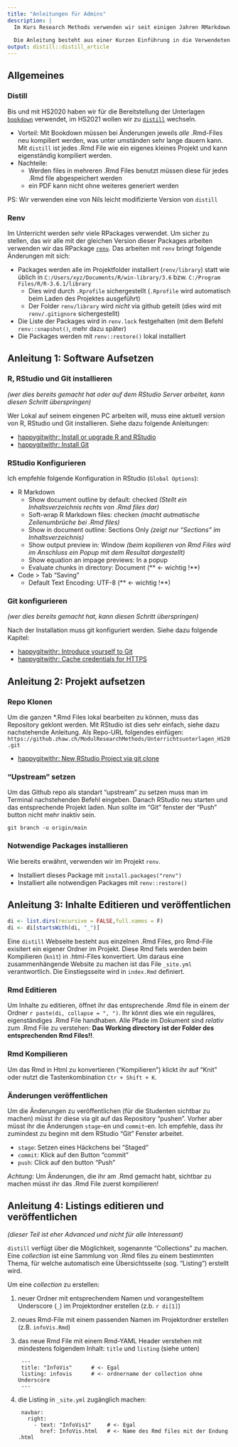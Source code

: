 ```yaml
---
title: "Anleitungen für Admins"
description: |
  Im Kurs Research Methods verwenden wir seit einigen Jahren RMarkdown um die R Unterlagen für die Studenten bereit zu stellen. Diese Anleitung soll alle nötigen Informationen für "Admins" zur Verfügung stellen, damit dieser Prozess möglichst reibungslos abläuft. 
  
  Die Anleitung besteht aus einer Kurzen Einführung in die Verwendeten Tools ("distill" und "renv") sowie drei Anleitungen (1. Software aufsetzen, 2. Projekt aufsetzen, 3. Inhalte editieren und veröffentlichen)
output: distill::distill_article
---
```


## Allgemeines

### Distill 

Bis und mit HS2020 haben wir für die Bereitstellung der Unterlagen [`bookdown`](https://bookdown.org/yihui/blogdown/) verwendet, im HS2021 wollen wir zu [`distill`](https://rstudio.github.io/distill/) wechseln. 

- Vorteil: Mit Bookdown müssen bei Änderungen jeweils *alle* .Rmd-Files neu kompiliert werden, was unter umständen sehr lange dauern kann. Mit `distill` ist jedes .Rmd File wie ein eigenes kleines Projekt und kann eigenständig kompiliert werden.
- Nachteile: 
  - Werden files in mehreren .Rmd Files benutzt müssen diese für jedes .Rmd file abgespeichert werden
  - ein PDF kann nicht ohne weiteres generiert werden

PS: Wir verwenden eine von Nils leicht modifizierte Version von `distill`

### Renv

Im Unterricht werden sehr viele RPackages verwendet. Um sicher zu stellen, das wir alle mit der gleichen Version dieser Packages arbeiten verwenden wir das RPackage [`renv`](https://rstudio.github.io/renv/). Das arbeiten mit `renv` bringt folgende Änderungen mit sich:

- Packages werden alle im Projektfolder installiert (`renv/library`) statt wie üblich in `C:/Users/xyz/Documents/R/win-library/3.6` bzw. `C:/Program Files/R/R-3.6.1/library`
  - Dies wird durch `.Rprofile` sichergestellt (`.Rprofile` wird automatisch beim Laden des Projektes ausgeführt) 
  - Der Folder `renv/library` wird *nicht* via github geteilt (dies wird mit `renv/.gitignore` sichergestellt)
- Die Liste der Packages wird in `renv.lock` festgehalten (mit dem Befehl `renv::snapshot()`, mehr dazu später)
- Die Packages werden mit `renv::restore()` lokal installiert


## Anleitung 1: Software Aufsetzen

### R, RStudio und Git installieren

*(wer dies bereits gemacht hat oder auf dem RStudio Server arbeitet, kann diesen Schritt überspringen)*

Wer Lokal auf seinem eingenen PC arbeiten will, muss eine aktuell version von R, RStudio und Git installieren. Siehe dazu folgende Anleitungen:

- [happygitwithr: Install or upgrade R and RStudio](https://happygitwithr.com/install-r-rstudio.html)
- [happygitwithr: Install Git](https://happygitwithr.com/install-git.html)


### RStudio Konfigurieren

Ich empfehle folgende Konfiguration in RStudio (`Global Options`):

- R Markdown
  - Show document outline by default: checked *(Stellt ein Inhaltsverzeichnis rechts von .Rmd files dar)*
  - Soft-wrap R Markdown files: checken *(macht autmatische Zeilenumbrüche bei .Rmd files)*
  - Show in document outline: Sections Only *(zeigt nur "Sections" im Inhaltsverzeichnis)*
  - Show output preview in: Window *(beim kopilieren von Rmd Files wird im Anschluss ein Popup mit dem Resultat dargestellt)*
  - Show equation an impage previews: In a popup
  - Evaluate chunks in directory: Document (** <- wichtig !**)
- Code > Tab "Saving"
  - Default Text Encoding: UTF-8 (** <- wichtig !**)

### Git konfigurieren

*(wer dies bereits gemacht hat, kann diesen Schritt überspringen)*

Nach der Installation muss git konfiguriert werden. Siehe dazu folgende Kapitel:

- [happygitwithr: Introduce yourself to Git](https://happygitwithr.com/hello-git.html)
- [happygitwithr: Cache credentials for HTTPS](https://happygitwithr.com/credential-caching.html)


## Anleitung 2: Projekt aufsetzen


### Repo Klonen

Um die ganzen *.Rmd Files lokal bearbeiten zu können, muss das Repository geklont werden. Mit RStudio ist dies sehr einfach, siehe dazu nachstehende Anleitung. Als Repo-URL folgendes einfügen: `https://github.zhaw.ch/ModulResearchMethods/Unterrichtsunterlagen_HS20.git`

- [happygitwithr: New RStudio Project via git clone](https://happygitwithr.com/new-github-first.html#new-rstudio-project-via-git)

### "Upstream" setzen

Um das Github repo als standart "upstream" zu setzen muss man im Terminal nachstehenden Befehl eingeben. Danach RStudio neu starten und das entsprechende Projekt laden. Nun sollte im "Git" fenster der "Push" button nicht mehr inaktiv sein.

```
git branch -u origin/main
```


### Notwendige Packages installieren

Wie bereits erwähnt, verwenden wir im Projekt `renv`. 

- Installiert dieses Package mit `install.packages("renv")`
- Installiert alle notwendigen Packages mit `renv::restore()`




## Anleitung 3: Inhalte Editieren und veröffentlichen


```r

di <- list.dirs(recursive = FALSE,full.names = F)
di <- di[startsWith(di, "_")]


```


Eine `distill` Webseite besteht aus einzelnen .Rmd Files, pro Rmd-File exisitert ein eigener Ordner im Projekt. Diese Rmd fiels werden beim Kompilieren (`knìt`) in  .html-Files konvertiert. Um daraus eine zusammenhängende Website zu machen ist das File `_site.yml` verantwortlich. Die Einstiegsseite wird in `index.Rmd` definiert. 

### Rmd Editieren

Um Inhalte zu editieren, öffnet ihr das entsprechende .Rmd file in einem der Ordner `r paste(di, collapse = ", ")`. Ihr könnt dies wie ein reguläres, eigenständiges .Rmd File handhaben. Alle Pfade im Dokument sind *relativ* zum .Rmd File zu verstehen: **Das Working directory ist der Folder des entsprechenden Rmd Files!!**. 


### Rmd Kompilieren

Um das Rmd in Html zu konvertieren ("Kompilieren") klickt ihr auf "Knit" oder nutzt die Tastenkombination `Ctr + Shift + K`. 

### Änderungen veröffentlichen

Um die Änderungen zu veröffentlichen (für die Studenten sichtbar zu machen) müsst ihr diese via git auf das Repository "pushen". Vorher aber müsst ihr die Änderungen `stage`-en und `commit`-en. Ich empfehle, dass ihr zumindest zu beginn mit dem RStudio "Git" Fenster arbeitet. 

- `stage`: Setzen eines Häckchens bei "Staged"
- `commit`: Klick auf den Button "commit"
- `push`: Click auf den button "Push"

*Achtung*: Um Änderungen, die ihr am  .Rmd gemacht habt, sichtbar zu machen müsst ihr das .Rmd File zuerst kompilieren! 

## Anleitung 4: Listings editieren und veröffentlichen

*(dieser Teil ist eher Advanced und nicht für alle Interessant)*

`distill` verfügt über die Möglichkeit, sogenannte "Collections" zu machen. Eine *collection* ist eine Sammlung von .Rmd files zu einem bestimmten Thema, für welche automatisch eine Übersichtsseite (sog. "Listing") erstellt wird. 

Um eine *collection* zu erstellen:

1. neuer Ordner mit entsprechendem Namen und vorangestelltem Underscore (`_`) im Projektordner erstellen (z.b. `r di[1]`)
2. neues Rmd-File mit einem passenden Namen im Projektordner erstellen (z.B. `infoVis.Rmd`)
3. das neue Rmd File mit einem Rmd-YAML Header verstehen mit mindestens folgendem Inhalt: `title` und `listing` (siehe unten)

        ---
        title: "InfoVis"      # <- Egal
        listing: infovis      # <- ordnername der collection ohne Underscore
        ---
4. die Listing in `_site.yml` zugänglich machen:

        navbar:
          right:
            - text: "InfoVis1"     # <- Egal
              href: InfoVis.html   # <- Name des Rmd files mit der Endung .html

